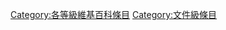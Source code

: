 {{Articles by Quality|topic=维基百科|project=维基百科|format=toc}}
{{Wikipedia category}}

[[Category:各等級維基百科條目|Category:各等級維基百科條目]]
[[Category:文件級條目|Category:文件級條目]]